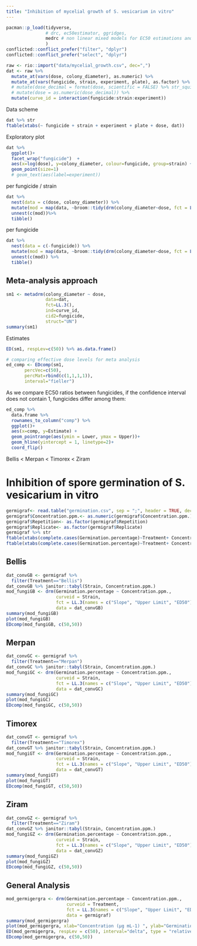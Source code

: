 ```yaml
---
title: "Inhibition of mycelial growth of S. vesicarium in vitro"
---
```


```r
pacman::p_load(tidyverse, 
               # drc, ec50estimator, ggridges, 
               medrc # non linear mixed models for EC50 estimations and comparisons  
               )
conflicted::conflict_prefer("filter", "dplyr")
conflicted::conflict_prefer("select", "dplyr")
```

```r
raw <- rio::import("data/mycelial_growth.csv", dec=",")
dat <- raw %>% 
  mutate_at(vars(dose, colony_diameter), as.numeric) %>% 
  mutate_at(vars(fungicide, strain, experiment, plate), as.factor) %>% 
  # mutate(dose_decimal = format(dose, scientific = FALSE) %>% str_squish()) %>% 
  # mutate(dose = as.numeric(dose_decimal)) %>% 
  mutate(curve_id = interaction(fungicide:strain:experiment)) 
```

Data scheme

```r
dat %>% str
ftable(xtabs(~ fungicide + strain + experiment + plate + dose, dat))
```

Exploratory plot

```r
dat %>% 
  ggplot()+
  facet_wrap("fungicide")  +
  aes(x=log(dose), y=colony_diameter, colour=fungicide, group=strain) +
  geom_point(size=1) 
  # geom_text(aes(label=experiment))
```

per fungicide / strain

```r
dat %>%  
  nest(data = c(dose, colony_diameter)) %>% 
  mutate(mod = map(data, ~broom::tidy(drm(colony_diameter~dose, fct = LL.3(), data = .))))%>%
  unnest(c(mod))%>% 
  tibble()
```

per fungicide

```r
dat %>%  
  nest(data = c(-fungicide)) %>% 
  mutate(mod = map(data, ~broom::tidy(drm(colony_diameter~dose, fct = LL.3(), data = .))))%>%
  unnest(c(mod)) %>% 
  tibble()
```

## Meta-analysis approach

```r
sm1 <- metadrm(colony_diameter ~ dose, 
               data=dat,
               fct=LL.3(),
               ind=curve_id,
               cid2=fungicide,
               struct="UN")
summary(sm1)
```

Estimates 

```r
ED(sm1, respLev=c(50)) %>% as.data.frame()

# comparing effective dose levels for meta analysis
ed_comp <- EDcomp(sm1, 
       percVec=c(50), 
       percMat=rbind(c(1,1,1,1)), 
       interval="fieller") 

```

As we compare EC50 ratios between fungicides, if the confidence interval does not contain 1, fungicides differ among them: 

```r
ed_comp %>% 
  data.frame %>% 
  rownames_to_column("comp") %>% 
  ggplot()+ 
  aes(x=comp, y=Estimate) + 
  geom_pointrange(aes(ymin = Lower, ymax = Upper))+     
  geom_hline(yintercept = 1, linetype=2)+
  coord_flip()
```

Bellis < Merpan  < Timorex < Ziram

# Inhibition of spore germination of S. vesicarium in vitro 

```r
germigraf<- read.table("germination.csv", sep = ";", header = TRUE, dec=",")
germigraf$Concentration.ppm.<- as.numeric(germigraf$Concentration.ppm.)
germigraf$Repetition<- as.factor(germigraf$Repetition)
germigraf$Replicate<- as.factor(germigraf$Replicate)
germigraf %>% str
ftable(xtabs(complete.cases(Germination.percentage)~Treatment+ Concentration.ppm. , data=germigraf))
ftable(xtabs(complete.cases(Germination.percentage)~Treatment+ Concentration.ppm.+ Strain , data=germigraf))

```
## Bellis
```r
dat_convGB <- germigraf %>%
  filter(Treatment=="Bellis") 
dat_convGB %>% janitor::tabyl(Strain, Concentration.ppm.)
mod_fungiGB <- drm(Germination.percentage ~ Concentration.ppm.,   
                   curveid = Strain, 
                   fct = LL.3(names = c("Slope", "Upper Limit", "ED50")), 
                   data = dat_convGB)
summary(mod_fungiGB)
plot(mod_fungiGB)
EDcomp(mod_fungiGB, c(50,50))

```
## Merpan
```r
dat_convGC <- germigraf %>%
  filter(Treatment=="Merpan") 
dat_convGC %>% janitor::tabyl(Strain, Concentration.ppm.)
mod_fungiGC <- drm(Germination.percentage ~ Concentration.ppm.,   
                   curveid = Strain, 
                   fct = LL.3(names = c("Slope", "Upper Limit", "ED50")), 
                   data = dat_convGC)
summary(mod_fungiGC)
plot(mod_fungiGC)
EDcomp(mod_fungiGC, c(50,50))

```
## Timorex
```r
dat_convGT <- germigraf %>%
  filter(Treatment=="Timorex") 
dat_convGT %>% janitor::tabyl(Strain, Concentration.ppm.)
mod_fungiGT <- drm(Germination.percentage ~ Concentration.ppm.,   
                   curveid = Strain, 
                   fct = LL.3(names = c("Slope", "Upper Limit", "ED50")), 
                   data = dat_convGT)
summary(mod_fungiGT)
plot(mod_fungiGT)
EDcomp(mod_fungiGT, c(50,50))

```
## Ziram
```r
dat_convGZ <- germigraf %>%
  filter(Treatment=="Ziram") 
dat_convGZ %>% janitor::tabyl(Strain, Concentration.ppm.)
mod_fungiGZ <- drm(Germination.percentage ~ Concentration.ppm.,   
                   curveid = Strain, 
                   fct = LL.3(names = c("Slope", "Upper Limit", "ED50")), 
                   data = dat_convGZ)
summary(mod_fungiGZ)
plot(mod_fungiGZ)
EDcomp(mod_fungiGZ, c(50,50))
```
## General Analysis 
```r
mod_germigergra <- drm(Germination.percentage ~ Concentration.ppm.,   
                       curveid = Treatment, 
                       fct = LL.3(names = c("Slope", "Upper Limit", "ED50")), 
                       data = germigraf)
summary(mod_germigergra)
plot(mod_germigergra, xlab="Concentration (µg mL-1) ", ylab="Germination (%)",cex.lab=1.5,cex.legend = 1.2, lty=1, lwd=2)
ED(mod_germigergra, respLev = c(50), interval="delta", type = "relative")
EDcomp(mod_germigergra, c(50,50))
```

